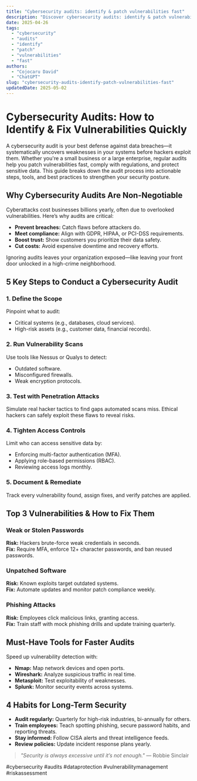 ```yaml
---
title: "Cybersecurity audits: identify & patch vulnerabilities fast"
description: "Discover cybersecurity audits: identify & patch vulnerabilities fast with this in-depth guide, providing actionable insights and practical tips to boost your knowledge and results."
date: 2025-04-26
tags:
  - "cybersecurity"
  - "audits"
  - "identify"
  - "patch"
  - "vulnerabilities"
  - "fast"
authors:
  - "Cojocaru David"
  - "ChatGPT"
slug: "cybersecurity-audits-identify-patch-vulnerabilities-fast"
updatedDate: 2025-05-02
---
```


# Cybersecurity Audits: How to Identify & Fix Vulnerabilities Quickly  

A cybersecurity audit is your best defense against data breaches—it systematically uncovers weaknesses in your systems before hackers exploit them. Whether you're a small business or a large enterprise, regular audits help you patch vulnerabilities fast, comply with regulations, and protect sensitive data. This guide breaks down the audit process into actionable steps, tools, and best practices to strengthen your security posture.  

## Why Cybersecurity Audits Are Non-Negotiable  

Cyberattacks cost businesses billions yearly, often due to overlooked vulnerabilities. Here’s why audits are critical:  

- **Prevent breaches:** Catch flaws before attackers do.  
- **Meet compliance:** Align with GDPR, HIPAA, or PCI-DSS requirements.  
- **Boost trust:** Show customers you prioritize their data safety.  
- **Cut costs:** Avoid expensive downtime and recovery efforts.  

Ignoring audits leaves your organization exposed—like leaving your front door unlocked in a high-crime neighborhood.  

## 5 Key Steps to Conduct a Cybersecurity Audit  

### 1. Define the Scope  

Pinpoint what to audit:  
- Critical systems (e.g., databases, cloud services).  
- High-risk assets (e.g., customer data, financial records).  

### 2. Run Vulnerability Scans  

Use tools like Nessus or Qualys to detect:  
- Outdated software.  
- Misconfigured firewalls.  
- Weak encryption protocols.  

### 3. Test with Penetration Attacks  

Simulate real hacker tactics to find gaps automated scans miss. Ethical hackers can safely exploit these flaws to reveal risks.  

### 4. Tighten Access Controls  

Limit who can access sensitive data by:  
- Enforcing multi-factor authentication (MFA).  
- Applying role-based permissions (RBAC).  
- Reviewing access logs monthly.  

### 5. Document & Remediate  

Track every vulnerability found, assign fixes, and verify patches are applied.  

## Top 3 Vulnerabilities & How to Fix Them  

### Weak or Stolen Passwords  

**Risk:** Hackers brute-force weak credentials in seconds.  
**Fix:** Require MFA, enforce 12+ character passwords, and ban reused passwords.  

### Unpatched Software  

**Risk:** Known exploits target outdated systems.  
**Fix:** Automate updates and monitor patch compliance weekly.  

### Phishing Attacks  

**Risk:** Employees click malicious links, granting access.  
**Fix:** Train staff with mock phishing drills and update training quarterly.  

## Must-Have Tools for Faster Audits  

Speed up vulnerability detection with:  
- **Nmap:** Map network devices and open ports.  
- **Wireshark:** Analyze suspicious traffic in real time.  
- **Metasploit:** Test exploitability of weaknesses.  
- **Splunk:** Monitor security events across systems.  

## 4 Habits for Long-Term Security  

- **Audit regularly:** Quarterly for high-risk industries, bi-annually for others.  
- **Train employees:** Teach spotting phishing, secure password habits, and reporting threats.  
- **Stay informed:** Follow CISA alerts and threat intelligence feeds.  
- **Review policies:** Update incident response plans yearly.  

> *"Security is always excessive until it’s not enough."* — Robbie Sinclair  

#cybersecurity #audits #dataprotection #vulnerabilitymanagement #riskassessment